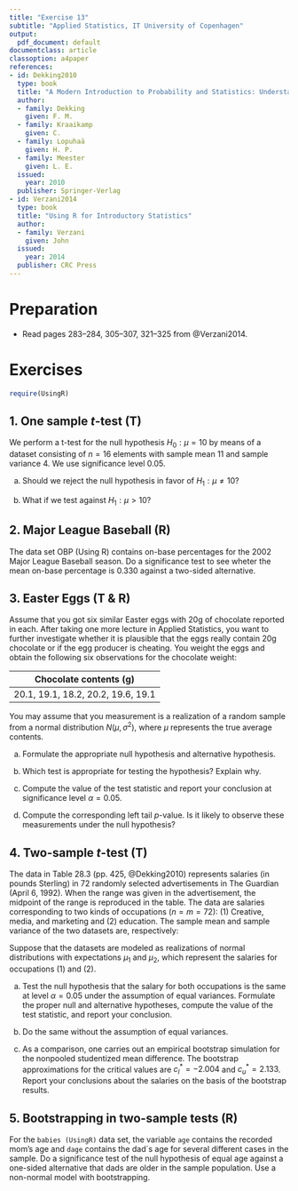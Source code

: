 ```yaml
---
title: "Exercise 13"
subtitle: "Applied Statistics, IT University of Copenhagen"
output:
  pdf_document: default
documentclass: article
classoption: a4paper
references:
- id: Dekking2010
  type: book
  title: "A Modern Introduction to Probability and Statistics: Understanding why and how"
  author:
  - family: Dekking
    given: F. M.
  - family: Kraaikamp
    given: C.
  - family: Lopuhaä
    given: H. P.
  - family: Meester
    given: L. E.
  issued:
    year: 2010
  publisher: Springer-Verlag
- id: Verzani2014
  type: book
  title: "Using R for Introductory Statistics"
  author:
  - family: Verzani
    given: John
  issued:
    year: 2014
  publisher: CRC Press
---
```


# Preparation

* Read pages 283--284, 305--307, 321--325 from @Verzani2014.

# Exercises

```r
require(UsingR) 
```

## 1. One sample $t$-test (T)

We perform a t-test for the null hypothesis $H_0 : \mu = 10$ by means of a dataset consisting of $n=16$ elements with sample mean 11 and sample variance 4. We use significance level 0.05. 

a. Should we reject the null hypothesis in favor of $H_1: \mu \neq 10$?

b. What if we test against $H_1: \mu > 10$?

## 2. Major League Baseball (R)

The data set OBP (Using R) contains on-base percentages for the 2002 Major League Baseball season. Do a significance test to see wheter the mean on-base percentage is 0.330 against a two-sided alternative. 

## 3. Easter Eggs (T & R)

Assume that you got six similar Easter eggs with 20g of chocolate reported in each. After taking one more lecture in Applied Statistics, you want to further investigate whether it is plausible that the eggs really contain 20g chocolate or if the egg producer is cheating.
You weight the eggs and obtain the
following six observations for the chocolate weight:

| Chocolate contents (g)             |
|:-----------------------------------------------:|
| 20.1, 19.1, 18.2, 20.2, 19.6, 19.1              |

You may assume that you measurement is a
realization of a random sample from a normal distribution $N(\mu,
\sigma^2)$, where $\mu$ represents the true average contents.

(a) Formulate the appropriate null hypothesis and alternative hypothesis.

(b) Which test is appropriate for testing the hypothesis? Explain why.

(c) Compute the value of the test statistic and report your conclusion at significance level $\alpha = 0.05$.

(d) Compute the corresponding left tail $p$-value. Is it likely to
observe these measurements under the null hypothesis?

## 4. Two-sample $t$-test (T)

The data in Table 28.3 (pp. 425, @Dekking2010) represents salaries (in pounds Sterling) in 72 randomly selected advertisements in The Guardian (April 6, 1992). When the range was given in the advertisement, the midpoint of the range is reproduced in the table. The data are salaries corresponding to two kinds of occupations ($n=m=72$): (1) Creative, media, and marketing and (2) education. The sample mean and sample variance of the two datasets are, respectively: 

\begin{equation*}
\begin{split}
    (1)\ \bar{x}_{72} = 17 410 \textrm{ and } s_x^2= 41 258 741,\\
    (2)\ \bar{y}_{72} = 19 818 \textrm{ and } s_y^2= 50 744 521,
\end{split}
\end{equation*}

Suppose that the datasets are modeled as realizations of normal distributions with expectations $\mu_1$ and $\mu_2$, which represent the salaries for occupations (1) and (2).

a. Test the null hypothesis that the salary for both occupations is the same at level $\alpha = 0.05$ under the assumption of equal variances. Formulate the proper null and alternative hypotheses, compute the value of the test statistic, and report your conclusion. 

b. Do the same without the assumption of equal variances. 

c. As a comparison, one carries out an empirical bootstrap simulation for the nonpooled studentized mean difference. The bootstrap approximations for the critical values are $c_l^* = -2.004$ and $c_u^*=2.133$. Report your conclusions about the salaries on the basis of the bootstrap results. 

## 5. Bootstrapping in two-sample tests (R)

For the `babies (UsingR)` data set, the variable `age` contains the recorded mom's age and `dage` contains the dad´s age for several different cases in the sample. Do a significance test of the null hypothesis of equal age against a one-sided alternative that dads are older in the sample population. Use a non-normal model with bootstrapping.

